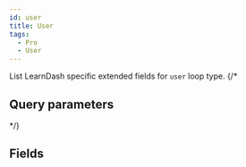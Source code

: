 ```yaml
---
id: user
title: User 
tags:
  - Pro
  - User
---
```


List LearnDash specific extended fields for `user` loop type.
{/*
## Query parameters

<QueryArgsList args={json.query_args} />
*/}

## Fields

<FieldsList fields={json.fields} />
